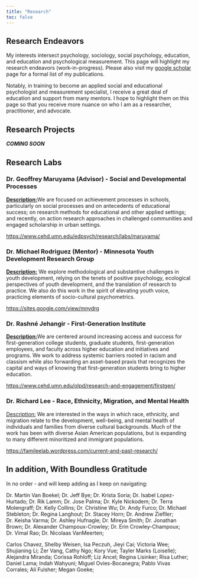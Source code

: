```yaml
---
title: "Research"
toc: false
---
```


## Research Endeavors

My interests intersect psychology, sociology, social psychology, education, and education and psychological measurement. This page will highlight my research endeavors (work-in-progress). Please also visit my [google scholar](https://scholar.google.com/citations?hl=en&user=kAJcm38AAAAJ&view_op=list_works&sortby=pubdate) page for a formal list of my publications.

Notably, in training to become an applied social and educational psychologist and measurement specialist, I receive a great deal of education and support from many mentors. I hope to highlight them on this page so that you receive more nuance on who I am as a researcher, practitioner, and advocate.

## Research Projects

***COMING SOON***

## Research Labs

### Dr. Geoffrey Maruyama (Advisor) - Social and Developmental Processes

[**Description:**]{.underline}We are focused on achievement processes in schools, particularly on social processes and on antecedents of educational success; on research methods for educational and other applied settings; and recently, on action research approaches in challenged communities and engaged scholarship in urban settings.

<https://www.cehd.umn.edu/edpsych/research/labs/maruyama/>

### **Dr. Michael Rodriguez (Mentor) - Minnesota Youth Development Research Group**

[**Description:**]{.underline} We explore methodological and substantive challenges in youth development, relying on the tenets of positive psychology, ecological perspectives of youth development, and the translation of research to practice. We also do this work in the spirit of elevating youth voice, practicing elements of socio-cultural psychometrics.

<https://sites.google.com/view/mnydrg>

### Dr. Rashné Jehangir - First-Generation Institute

[**Description:**]{.underline}We are centered around increasing access and success for first-generation college students, graduate students, first-generation employees, and faculty across higher education and initiatives and programs. We work to address systemic barriers rooted in racism and classism while also forwarding an asset-based praxis that recognizes the capital and ways of knowing that first-generation students bring to higher education.

<https://www.cehd.umn.edu/olpd/research-and-engagement/firstgen/>

### Dr. Richard Lee - Race, Ethnicity, Migration, and Mental Health

[Description:]{.underline} We are interested in the ways in which race, ethnicity, and migration relate to the development, well-being, and mental health of individuals and families from diverse cultural backgrounds. Much of the work has been with diverse Asian American populations, but is expanding to many different minoritized and immigrant populations.

<https://famileelab.wordpress.com/current-and-past-research/>

## In addition, With Boundless Gratitude

In no order - and will keep adding as I keep on navigating:

Dr. Martin Van Boekel; Dr. Jeff Bye; Dr. Krista Soria; Dr. Isabel Lopez-Hurtado; Dr. Rik Lamm; Dr. Jose Palma; Dr. Kyle Nickodem; Dr. Terra Molengraff; Dr. Kelly Collins; Dr. Christine Wu; Dr. Andy Furco; Dr. Michael Stebleton; Dr. Regina Langhout; Dr. Stacey Horn; Dr. Andrew Ziefller; Dr. Keisha Varma; Dr. Ashley Hufnagle; Dr. Mireya Smith; Dr. Jonathan Brown; Dr. Alexander Champoux-Crowley; Dr. Erin Crowley-Champoux; Dr. Vimal Rao; Dr. Nicolaas VanMeerten;

Carlos Chavez, Shelby Weisen, Isa Peczuh, Jieyi Cai; Victoria Wee; Shujianing Li; Zer Vang, Cathy Ngo; Kory Vue; Tayler Marks (Loiselle); Alejandra Miranda; Corissa Rohloff; Liz Ancel; Regina Lisinker; Risa Luther; Daniel Lama; Indah Wahyuni; Miguel Ovies-Bocanegra; Pablo Vivas Corrales; Ali Fulsher; Megan Goeke;
